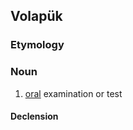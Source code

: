 ==Volapük==

===Etymology===
{{suffix|vo|xam|ül}}

===Noun===
{{vo-noun}}

# [[oral]] examination or test

====Declension====
{{vo-decl-noun}}